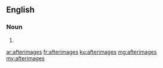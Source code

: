 {{also|after-images}}
==English==

===Noun===
{{head|en|noun plural form}}

# {{plural of|afterimage|lang=en}}

[[ar:afterimages]]
[[fr:afterimages]]
[[ku:afterimages]]
[[mg:afterimages]]
[[my:afterimages]]